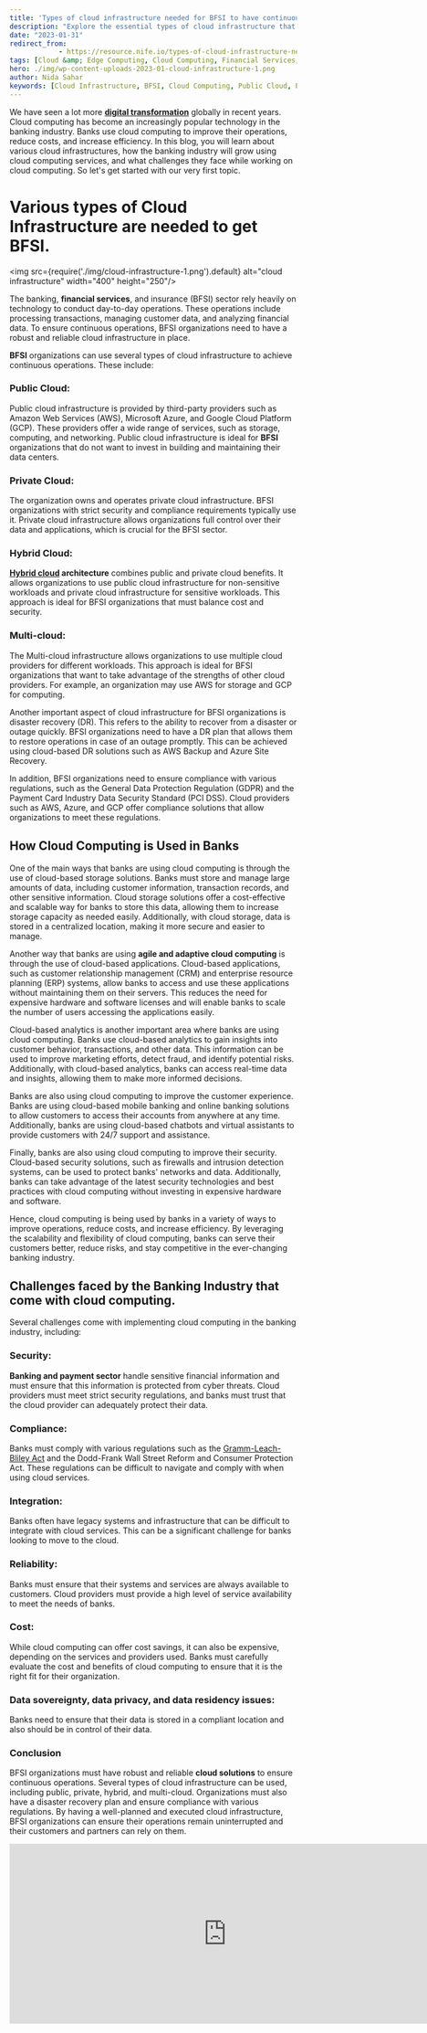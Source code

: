 ```yaml
---
title: 'Types of cloud infrastructure needed for BFSI to have continuous operations.'
description: "Explore the essential types of cloud infrastructure that BFSI organizations need to maintain continuous operations, including public, private, hybrid, and multi-cloud solutions. Learn how cloud computing enhances efficiency, compliance, and security in the banking sector."
date: "2023-01-31"
redirect_from: 
            - https://resource.nife.io/types-of-cloud-infrastructure-needed-for-bfsi-to-have-continuous-operations/
tags: [Cloud &amp; Edge Computing, Cloud Computing, Financial Services, Technology]
hero: ./img/wp-content-uploads-2023-01-cloud-infrastructure-1.png
author: Nida Sahar
keywords: [Cloud Infrastructure, BFSI, Cloud Computing, Public Cloud, Private Cloud, Hybrid Cloud, Multi-cloud, Cloud Services, Disaster Recovery, Compliance, Cloud-based Analytics, Financial Sector Technology, Cloud Storage Solutions, Cloud-based Applications, Cloud Security]
---
```

We have seen a lot more [**digital transformation**](/blog/digital-transformation-ways-bfsi-can-thrive-in-dynamic-technological-advancements/) globally in recent years. Cloud computing has become an increasingly popular technology in the banking industry. Banks use cloud computing to improve their operations, reduce costs, and increase efficiency. In this blog, you will learn about various cloud infrastructures, how the banking industry will grow using cloud computing services, and what challenges they face while working on cloud computing. So let's get started with our very first topic.

# **Various types of Cloud Infrastructure are needed to get BFSI.**

<img src={require('./img/cloud-infrastructure-1.png').default} alt="cloud infrastructure" width="400" height="250"/>
<br/>


 


The banking, **financial services**, and insurance (BFSI) sector rely heavily on technology to conduct day-to-day operations. These operations include processing transactions, managing customer data, and analyzing financial data. To ensure continuous operations, BFSI organizations need to have a robust and reliable cloud infrastructure in place.

**BFSI** organizations can use several types of cloud infrastructure to achieve continuous operations. These include:

### **Public Cloud:**

Public cloud infrastructure is provided by third-party providers such as Amazon Web Services (AWS), Microsoft Azure, and Google Cloud Platform (GCP). These providers offer a wide range of services, such as storage, computing, and networking. Public cloud infrastructure is ideal for **BFSI** organizations that do not want to invest in building and maintaining their data centers.

### **Private Cloud:**

The organization owns and operates private cloud infrastructure. BFSI organizations with strict security and compliance requirements typically use it. Private cloud infrastructure allows organizations full control over their data and applications, which is crucial for the BFSI sector.

### **Hybrid Cloud:**

**[Hybrid cloud](/blog/hybrid-cloud-deployment/) architecture** combines public and private cloud benefits. It allows organizations to use public cloud infrastructure for non-sensitive workloads and private cloud infrastructure for sensitive workloads. This approach is ideal for BFSI organizations that must balance cost and security.

### **Multi-cloud:**

The Multi-cloud infrastructure allows organizations to use multiple cloud providers for different workloads. This approach is ideal for BFSI organizations that want to take advantage of the strengths of other cloud providers. For example, an organization may use AWS for storage and GCP for computing.

Another important aspect of cloud infrastructure for BFSI organizations is disaster recovery (DR). This refers to the ability to recover from a disaster or outage quickly. BFSI organizations need to have a DR plan that allows them to restore operations in case of an outage promptly. This can be achieved using cloud-based DR solutions such as AWS Backup and Azure Site Recovery.

In addition, BFSI organizations need to ensure compliance with various regulations, such as the General Data Protection Regulation (GDPR) and the Payment Card Industry Data Security Standard (PCI DSS). Cloud providers such as AWS, Azure, and GCP offer compliance solutions that allow organizations to meet these regulations.

## **How Cloud Computing is Used in Banks**

One of the main ways that banks are using cloud computing is through the use of cloud-based storage solutions. Banks must store and manage large amounts of data, including customer information, transaction records, and other sensitive information. Cloud storage solutions offer a cost-effective and scalable way for banks to store this data, allowing them to increase storage capacity as needed easily. Additionally, with cloud storage, data is stored in a centralized location, making it more secure and easier to manage.

Another way that banks are using **agile and adaptive cloud computing** is through the use of cloud-based applications. Cloud-based applications, such as customer relationship management (CRM) and enterprise resource planning (ERP) systems, allow banks to access and use these applications without maintaining them on their servers. This reduces the need for expensive hardware and software licenses and will enable banks to scale the number of users accessing the applications easily.

Cloud-based analytics is another important area where banks are using cloud computing. Banks use cloud-based analytics to gain insights into customer behavior, transactions, and other data. This information can be used to improve marketing efforts, detect fraud, and identify potential risks. Additionally, with cloud-based analytics, banks can access real-time data and insights, allowing them to make more informed decisions.

Banks are also using cloud computing to improve the customer experience. Banks are using cloud-based mobile banking and online banking solutions to allow customers to access their accounts from anywhere at any time. Additionally, banks are using cloud-based chatbots and virtual assistants to provide customers with 24/7 support and assistance.

Finally, banks are also using cloud computing to improve their security. Cloud-based security solutions, such as firewalls and intrusion detection systems, can be used to protect banks' networks and data. Additionally, banks can take advantage of the latest security technologies and best practices with cloud computing without investing in expensive hardware and software.

Hence, cloud computing is being used by banks in a variety of ways to improve operations, reduce costs, and increase efficiency. By leveraging the scalability and flexibility of cloud computing, banks can serve their customers better, reduce risks, and stay competitive in the ever-changing banking industry.

## **Challenges faced by the Banking Industry that come with cloud computing.**

Several challenges come with implementing cloud computing in the banking industry, including:

### **Security:**

**Banking and payment sector** handle sensitive financial information and must ensure that this information is protected from cyber threats. Cloud providers must meet strict security regulations, and banks must trust that the cloud provider can adequately protect their data.

### **Compliance:**

Banks must comply with various regulations such as the [Gramm-Leach-Bliley Act](https://www.ftc.gov/business-guidance/privacy-security/gramm-leach-bliley-act) and the Dodd-Frank Wall Street Reform and Consumer Protection Act. These regulations can be difficult to navigate and comply with when using cloud services.

### **Integration:**

Banks often have legacy systems and infrastructure that can be difficult to integrate with cloud services. This can be a significant challenge for banks looking to move to the cloud.

### **Reliability:**

Banks must ensure that their systems and services are always available to customers. Cloud providers must provide a high level of service availability to meet the needs of banks.

### **Cost:**

While cloud computing can offer cost savings, it can also be expensive, depending on the services and providers used. Banks must carefully evaluate the cost and benefits of cloud computing to ensure that it is the right fit for their organization.

### **Data sovereignty, data privacy, and data residency issues:**

Banks need to ensure that their data is stored in a compliant location and also should be in control of their data.

### **Conclusion**

BFSI organizations must have robust and reliable **cloud solutions** to ensure continuous operations. Several types of cloud infrastructure can be used, including public, private, hybrid, and multi-cloud. Organizations must also have a disaster recovery plan and ensure compliance with various regulations. By having a well-planned and executed cloud infrastructure, BFSI organizations can ensure their operations remain uninterrupted and their customers and partners can rely on them.

<iframe width="760" height="315" src="https://www.youtube.com/embed/AbYCD-2xCoM?si=dkH6zLMErTILbv5u" title="YouTube video player" frameborder="0" allow="accelerometer; autoplay; clipboard-write; encrypted-media; gyroscope; picture-in-picture; web-share" referrerpolicy="strict-origin-when-cross-origin" allowfullscreen></iframe>
